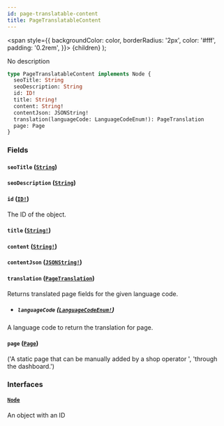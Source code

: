 ```yaml
---
id: page-translatable-content
title: PageTranslatableContent
---
```


<span
style={{
      backgroundColor: color,
      borderRadius: '2px',
      color: '#fff',
      padding: '0.2rem',
    }}>
{children}
</span>
);

No description

```graphql
type PageTranslatableContent implements Node {
  seoTitle: String
  seoDescription: String
  id: ID!
  title: String!
  content: String!
  contentJson: JSONString!
  translation(languageCode: LanguageCodeEnum!): PageTranslation
  page: Page
}
```

### Fields

#### `seoTitle` ([`String`](/api-reference/scalars/string.mdx))

#### `seoDescription` ([`String`](/api-reference/scalars/string.mdx))

#### `id` ([`ID!`](/api-reference/scalars/id.mdx))

The ID of the object.

#### `title` ([`String!`](/api-reference/scalars/string.mdx))

#### `content` ([`String!`](/api-reference/scalars/string.mdx))

#### `contentJson` ([`JSONString!`](/api-reference/scalars/json-string.mdx))

#### `translation` ([`PageTranslation`](/api-reference/objects/page-translation.mdx))

Returns translated page fields for the given language code.

- ##### `languageCode` ([`LanguageCodeEnum!`](/api-reference/enums/language-code-enum.mdx))

A language code to return the translation for page.

#### `page` ([`Page`](/api-reference/objects/page.mdx))

('A static page that can be manually added by a shop operator ', 'through the dashboard.')

### Interfaces

#### [`Node`](/api-reference/interfaces/node.mdx)

An object with an ID
